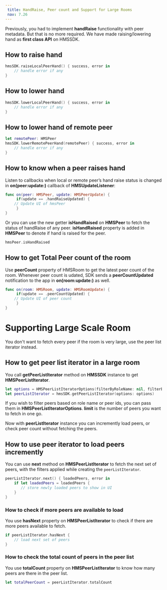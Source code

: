 ```yaml
---
 title: HandRaise, Peer count and Support for Large Rooms
 nav: 7.26
---
```


Previously, you had to implement **handRaise** functionality with peer metadata. But that is no more required. We have made raising/lowering hand as **first class API** on HMSSDK.

## How to raise hand

```swift
hmsSDK.raiseLocalPeerHand() { success, error in
    // handle error if any
}
```

## How to lower hand

```swift
hmsSDK.lowerLocalPeerHand() { success, error in
    // handle error if any
}
```

## How to lower hand of remote peer

```swift
let remotePeer: HMSPeer
hmsSDK.lowerRemotePeerHand(remotePeer) { success, error in
    // handle error if any
}
```

## How to know when a peer raises hand

Listen to callbacks when local or remote peer’s hand raise status is changed in **on(peer:update:)** callback of **HMSUpdateListener**:

```swift
func on(peer: HMSPeer, update: HMSPeerUpdate) {
     if(update == .handRaiseUpdated) {
	// Update UI of hmsPeer
     }
}
```

Or you can use the new getter **isHandRaised** on **HMSPeer** to fetch the status of handRaise of any peer. **isHandRaised** property is added in **HMSPeer** to denote if hand is raised for the peer.

```swift
hmsPeer.isHandRaised
```

## How to get Total Peer count of the room

Use **peerCount** property of HMSRoom to get the latest peer count of the room. Whenever peer count is udated, SDK sends a **peerCountUpdated** notification to the app in **on(room:update:)** as well.

```swift
func on(room: HMSRoom, update: HMSRoomUpdate) {
     if(update == .peerCountUpdated) {
	// Update UI of peer count
     }
}
```

# Supporting Large Scale Room

You don't want to fetch every peer if the room is very large, use the peer list iterator instead.

## How to get peer list iterator in a large room

You call **getPeerListIterator** method on **HMSSDK** instance to get **HMSPeerListIterator**.

```swift
let options = HMSPeerListIteratorOptions(filterByRoleName: nil, filterByPeerIds: nil, limit: 10)
let peerListIterator = hmsSDK.getPeerListIterator(options: options)
```

If you wish to filter peers based on role name or peer ids, you can pass them in **HMSPeerListIteratorOptions**. **limit** is the number of peers you want to fetch in one go.

Now with **peerListIterator** instance you can incremently load peers, or check peer count without fetching the peers.

## How to use peer iterator to load peers incremently

You can use **next** method on **HMSPeerListIterator** to fetch the next set of peers, with the filters applied while creating the `peerListIterator`.

```swift
peerListIterator.next() { loadedPeers, error in
    if let loadedPeers = loadedPeers {
       // store newly loaded peers to show in UI
    }
}
```

### How to check if more peers are available to load

You use **hasNext** property on **HMSPeerListIterator** to check if there are more peers available to fetch.

```swift
if peerListIterator.hasNext {
    // load next set of peers
}
```

### How to check the total count of peers in the peer list

You use **totalCount** property on **HMSPeerListIterator** to know how many peers are there in the peer list.

```swift
let totalPeerCount = peerListIterator.totalCount
```
